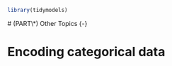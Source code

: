 ```r
library(tidymodels)
```

\# (PART\\\*) Other Topics {-}

# Encoding categorical data  {#categorical}
